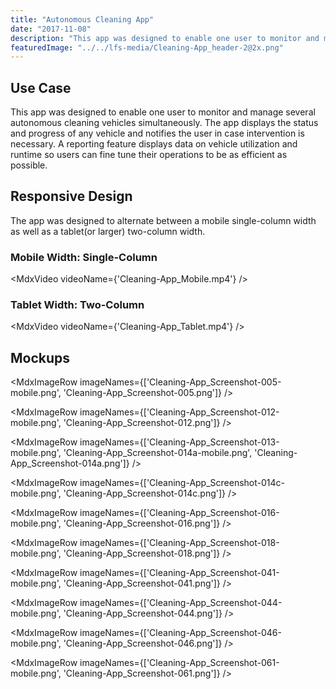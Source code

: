 ```yaml
---
title: "Autonomous Cleaning App"
date: "2017-11-08"
description: "This app was designed to enable one user to monitor and manage several autonomous cleaning vehicles simultaneously. The app displays the status and progress of any vehicle and notifies the user in case intervention is necessary. A reporting feature displays data on vehicle utilization and runtime so users can fine tune their operations to be as efficient as possible."
featuredImage: "../../lfs-media/Cleaning-App_header-2@2x.png"
---
```



## Use Case

This app was designed to enable one user to monitor and manage several autonomous cleaning vehicles simultaneously. The app displays the status and progress of any vehicle and notifies the user in case intervention is necessary. A reporting feature displays data on vehicle utilization and runtime so users can fine tune their operations to be as efficient as possible.

## Responsive Design

The app was designed to alternate between a mobile single-column width as well as a tablet(or larger) two-column width.

### Mobile Width: Single-Column

<MdxVideo videoName={'Cleaning-App_Mobile.mp4'} />

### Tablet Width: Two-Column

<MdxVideo videoName={'Cleaning-App_Tablet.mp4'} />

## Mockups

<MdxImageRow imageNames={['Cleaning-App_Screenshot-005-mobile.png', 'Cleaning-App_Screenshot-005.png']} />

<MdxImageRow imageNames={['Cleaning-App_Screenshot-012-mobile.png', 'Cleaning-App_Screenshot-012.png']} />

<MdxImageRow imageNames={['Cleaning-App_Screenshot-013-mobile.png', 'Cleaning-App_Screenshot-014a-mobile.png', 'Cleaning-App_Screenshot-014a.png']} />

<MdxImageRow imageNames={['Cleaning-App_Screenshot-014c-mobile.png', 'Cleaning-App_Screenshot-014c.png']} />

<MdxImageRow imageNames={['Cleaning-App_Screenshot-016-mobile.png', 'Cleaning-App_Screenshot-016.png']} />

<MdxImageRow imageNames={['Cleaning-App_Screenshot-018-mobile.png', 'Cleaning-App_Screenshot-018.png']} />

<MdxImageRow imageNames={['Cleaning-App_Screenshot-041-mobile.png', 'Cleaning-App_Screenshot-041.png']} />

<MdxImageRow imageNames={['Cleaning-App_Screenshot-044-mobile.png', 'Cleaning-App_Screenshot-044.png']} />

<MdxImageRow imageNames={['Cleaning-App_Screenshot-046-mobile.png', 'Cleaning-App_Screenshot-046.png']} />

<MdxImageRow imageNames={['Cleaning-App_Screenshot-061-mobile.png', 'Cleaning-App_Screenshot-061.png']} />

